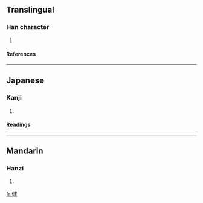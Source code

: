 ==Translingual==
===Han character===
{{Han char|rn=60|rad=彳|as=08|sn=11|four=|canj=竹人弓大手 (HONKQ)}}
# {{defn|Han|sort=彳08}}
====References====
{{Han ref|kx=0370.051|hdz=20831.120|uh=5FA4|ud=24484}}
----
==Japanese==
===Kanji===
{{ja-kanji|grade=|rs=彳08}}
# {{defn|Japanese}} 
====Readings====
{{ja-readings|on=|kun=[[たけし]] (takeshi), [[けん]] (ken)}}
----
==Mandarin==
===Hanzi===
{{cmn-hanzi|pin=[[jiàn]] ([[jian4]])|wg=chien<sup>4</sup>}}
# {{defn|Mandarin}}

[[fr:徤]]